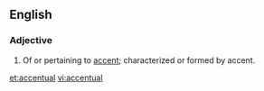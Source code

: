 ==English==

===Adjective===
{{infl|en|adjective}}

#Of or pertaining to [[accent]]; characterized or formed by accent.

[[et:accentual]]
[[vi:accentual]]